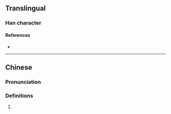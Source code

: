 {{character info/new}}
==Translingual==

===Han character===
{{Han char|rn=86|rad=火|as=05|sn=9|four=|canj=FHBY,XFHBY|ids=⿰火⿴𠔾丶}}

====References====
* {{Han ref|kx=0669.101|hdz=32196.041|uh=70BF|ud=28863}}

----

==Chinese==
{{zh-forms}}

===Pronunciation===
{{zh-pron
|m=zhōu
|c=zau1
|mc=
|oc=
|ma=
|cat=
}}

===Definitions===
{{zh-hanzi}}

# {{rfdef|lang=zh}}